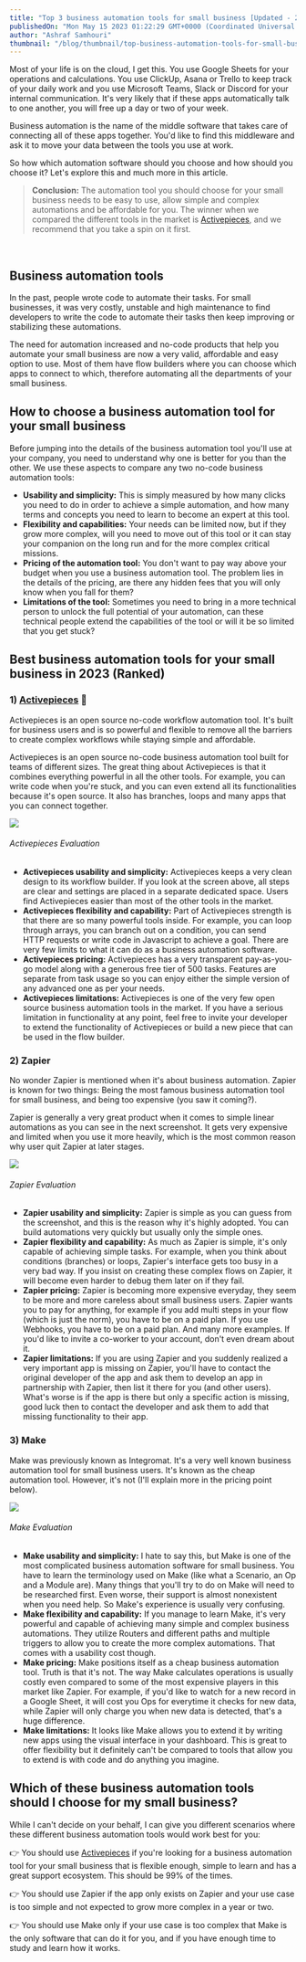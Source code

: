 ```yaml
---
title: "Top 3 business automation tools for small business [Updated - 2023]"
publishedOn: "Mon May 15 2023 01:22:29 GMT+0000 (Coordinated Universal Time)"
author: "Ashraf Samhouri"
thumbnail: "/blog/thumbnail/top-business-automation-tools-for-small-business.png"
---
```


Most of your life is on the cloud, I get this. You use Google Sheets for your operations and calculations. You use ClickUp, Asana or Trello to keep track of your daily work and you use Microsoft Teams, Slack or Discord for your internal communication. It's very likely that if these apps automatically talk to one another, you will free up a day or two of your week.

Business automation is the name of the middle software that takes care of connecting all of these apps together. You'd like to find this middleware and ask it to move your data between the tools you use at work.

So how which automation software should you choose and how should you choose it? Let's explore this and much more in this article.

> **Conclusion:** The automation tool you should choose for your small business needs to be easy to use, allow simple and complex automations and be affordable for you. The winner when we compared the different tools in the market is [Activepieces](https://cloud.activepieces.com/sign-up), and we recommend that you take a spin on it first.

‍

Business automation tools
-------------------------

In the past, people wrote code to automate their tasks. For small businesses, it was very costly, unstable and high maintenance to find developers to write the code to automate their tasks then keep improving or stabilizing these automations.

The need for automation increased and no-code products that help you automate your small business are now a very valid, affordable and easy option to use. Most of them have flow builders where you can choose which apps to connect to which, therefore automating all the departments of your small business.

How to choose a business automation tool for your small business
----------------------------------------------------------------

Before jumping into the details of the business automation tool you'll use at your company, you need to understand why one is better for you than the other. We use these aspects to compare any two no-code business automation tools:

*   **Usability and simplicity:** This is simply measured by how many clicks you need to do in order to achieve a simple automation, and how many terms and concepts you need to learn to become an expert at this tool.
*   **Flexibility and capabilities:** Your needs can be limited now, but if they grow more complex, will you need to move out of this tool or it can stay your companion on the long run and for the more complex critical missions.
*   **Pricing of the automation tool:** You don't want to pay way above your budget when you use a business automation tool. The problem lies in the details of the pricing, are there any hidden fees that you will only know when you fall for them?
*   **Limitations of the tool:** Sometimes you need to bring in a more technical person to unlock the full potential of your automation, can these technical people extend the capabilities of the tool or will it be so limited that you get stuck?

Best business automation tools for your small business in 2023 (Ranked)
-----------------------------------------------------------------------

### 1) [Activepieces](https://cloud.activepieces.com/sign-up) 🥇

Activepieces is an open source no-code workflow automation tool. It's built for business users and is so powerful and flexible to remove all the barriers to create complex workflows while staying simple and affordable.

Activepieces is an open source no-code business automation tool built for teams of different sizes. The great thing about Activepieces is that it combines everything powerful in all the other tools. For example, you can write code when you're stuck, and you can even extend all its functionalities because it's open source. It also has branches, loops and many apps that you can connect together.

![](https://uploads-ssl.webflow.com/62c21c5254de25f99c48bdfe/643c9c5114c7ea0f88e0475a_640f6b481ff9dc1d433e2706_Screenshot%202023-03-13%20at%2021.27.13-p-2000.png)

###### Activepieces Evaluation

*   **Activepieces usability and simplicity:** Activepieces keeps a very clean design to its workflow builder. If you look at the screen above, all steps are clear and settings are placed in a separate dedicated space. Users find Activepieces easier than most of the other tools in the market.
*   **Activepieces flexibility and capability:** Part of Activepieces strength is that there are so many powerful tools inside. For example, you can loop through arrays, you can branch out on a condition, you can send HTTP requests or write code in Javascript to achieve a goal. There are very few limits to what it can do as a business automation software.
*   **Activepieces pricing:** Activepieces has a very transparent pay-as-you-go model along with a generous free tier of 500 tasks. Features are separate from task usage so you can enjoy either the simple version of any advanced one as per your needs.
*   **Activepieces limitations:** Activepieces is one of the very few open source business automation tools in the market. If you have a serious limitation in functionality at any point, feel free to invite your developer to extend the functionality of Activepieces or build a new piece that can be used in the flow builder.

### 2) Zapier

No wonder Zapier is mentioned when it's about business automation. Zapier is known for two things: Being the most famous business automation tool for small business, and being too expensive (you saw it coming?).

Zapier is generally a very great product when it comes to simple linear automations as you can see in the next screenshot. It gets very expensive and limited when you use it more heavily, which is the most common reason why user quit Zapier at later stages.

![](https://uploads-ssl.webflow.com/62c21c5254de25f99c48bdfe/645e71fab7d061059dd95e4a_woocommerce-zapier-new-subscriber-coupon.webp)

###### Zapier Evaluation

*   **Zapier usability and simplicity:** Zapier is simple as you can guess from the screenshot, and this is the reason why it's highly adopted. You can build automations very quickly but usually only the simple ones.
*   **Zapier flexibility and capability:** As much as Zapier is simple, it's only capable of achieving simple tasks. For example, when you think about conditions (branches) or loops, Zapier's interface gets too busy in a very bad way. If you insist on creating these complex flows on Zapier, it will become even harder to debug them later on if they fail.
*   **Zapier pricing:** Zapier is becoming more expensive everyday, they seem to be more and more careless about small business users. Zapier wants you to pay for anything, for example if you add multi steps in your flow (which is just the norm), you have to be on a paid plan. If you use Webhooks, you have to be on a paid plan. And many more examples. If you'd like to invite a co-worker to your account, don't even dream about it.
*   **Zapier limitations:** If you are using Zapier and you suddenly realized a very important app is missing on Zapier, you'll have to contact the original developer of the app and ask them to develop an app in partnership with Zapier, then list it there for you (and other users). What's worse is if the app is there but only a specific action is missing, good luck then to contact the developer and ask them to add that missing functionality to their app.

### 3) Make

Make was previously known as Integromat. It's a very well known business automation tool for small business users. It's known as the cheap automation tool. However, it's not (I'll explain more in the pricing point below).

![](https://uploads-ssl.webflow.com/62c21c5254de25f99c48bdfe/643ca1d204b2bb51dba7a3ab_62149bf1d4342e2a803bafbe_make-integromat-interface-automatisation.png)

###### Make Evaluation

*   **Make usability and simplicity:** I hate to say this, but Make is one of the most complicated business automation software for small business. You have to learn the terminology used on Make (like what a Scenario, an Op and a Module are). Many things that you'll try to do on Make will need to be researched first. Even worse, their support is almost nonexistent when you need help. So Make's experience is usually very confusing.
*   **Make flexibility and capability:** If you manage to learn Make, it's very powerful and capable of achieving many simple and complex business automations. They utilize Routers and different paths and multiple triggers to allow you to create the more complex automations. That comes with a usability cost though.
*   **Make pricing:** Make positions itself as a cheap business automation tool. Truth is that it's not. The way Make calculates operations is usually costly even compared to some of the most expensive players in this market like Zapier. For example, if you'd like to watch for a new record in a Google Sheet, it will cost you Ops for everytime it checks for new data, while Zapier will only charge you when new data is detected, that's a huge difference.
*   **Make limitations:** It looks like Make allows you to extend it by writing new apps using the visual interface in your dashboard. This is great to offer flexibility but it definitely can't be compared to tools that allow you to extend is with code and do anything you imagine.

Which of these business automation tools should I choose for my small business?
-------------------------------------------------------------------------------

While I can't decide on your behalf, I can give you different scenarios where these different business automation tools would work best for you:

👉 You should use [Activepieces](https://cloud.activepieces.com/sign-up) if you're looking for a business automation tool for your small business that is flexible enough, simple to learn and has a great support ecosystem. This should be 99% of the times.

👉 You should use Zapier if the app only exists on Zapier and your use case is too simple and not expected to grow more complex in a year or two.

👉 You should use Make only if your use case is too complex that Make is the only software that can do it for you, and if you have enough time to study and learn how it works.

